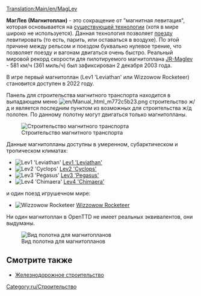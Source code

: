 [[Translation:Main/en/MagLev]]{{ru/Типы железных дорог}}

'''МагЛев (Магнитоплан)''' - это сокращение от "магнитная левитация", которая основывается на [http://ru.wikipedia.org/wiki/Маглев существующей технологии] (хотя в мире широко не используется). Данная технология позволяет [[Main/ru/Поезда|поезду]] левитировать (то есть, парить, или оставаться в воздухе). По этой причине между рельсом и поездом буквально нулевое трение, что позволяет поезду и вагонам двигаться очень быстро. Реальный мировой рекорд скорости для пилотируемого магнитоплана [http://ru.wikipedia.org/wiki/JR-Maglev JR-Maglev] - 581 км/ч (361 миль/ч) был зафиксирован 2 декабря 2003 года.

В игре первый магнитоплан (Lev1 'Leviathan' или Wizzowow Rocketeer) становится доступен в 2022 году.

Панель для строительства магнитного транспорта находится в выпадающем меню [[File:en/Manual html m772c5b23.png]] строительство ж/д и является последним пунктом из возможных для строительства ж/д полотен. По данному полотну могут двигаться только магнитопланы. 

[[File:ru/Openttd-rail1.png|none|Строительство магнитного транспорта]]

Данные магнитопланы доступны в умеренном, субарктическом и тропическом климатах: 
*[[File:en/Lev1leviathan.png|Lev1 'Leviathan']] [[Main/ru/Lev1 'Leviathan'|Lev1 'Leviathan']]
*[[File:en/Lev2cyclops.png|Lev2 'Cyclops']] [[Main/ru/Lev2 'Cyclops'|Lev2 'Cyclops']]
*[[File:en/Lev3pegasus.png|Lev3 'Pegasus']] [[Main/ru/Lev3 'Pegasus'|Lev3 'Pegasus']]
*[[File:en/Lev4chimaerarhead.png|Lev4 'Chimaera']] [[Main/ru/Lev4 'Chimaera'|Lev4 'Chimaera']]
и один поезд игрушечном мире: 
*[[File:en/Wizzowowrocketeer.png|Wizzowow Rocketeer]] [[Main/ru/Wizzowow Rocketeer|Wizzowow Rocketeer]]

Ни один магнитоплан в OpenTTD не имеет реальных эквивалентов, они выдуманы. 

[[File:en/MaglevTemp.png|none|frame|Вид полотна для магнитопланов]]

==Смотрите также==
*[[Main/ru/Железнодорожное строительство|Железнодорожное строительство]]

[[Category:ru/Строительство]]